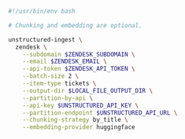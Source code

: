 ```bash CLI
#!/usr/bin/env bash

# Chunking and embedding are optional.

unstructured-ingest \
  zendesk \
    --subdomain $ZENDESK_SUBDOMAIN \
    --email $ZENDESK_EMAIL \
    --api-token $ZENDESK_API_TOKEN \
    --batch-size 2 \
    --item-type tickets \
    --output-dir $LOCAL_FILE_OUTPUT_DIR \
    --partition-by-api \
    --api-key $UNSTRUCTURED_API_KEY \
    --partition-endpoint $UNSTRUCTURED_API_URL \
    --chunking-strategy by_title \
    --embedding-provider huggingface
```
